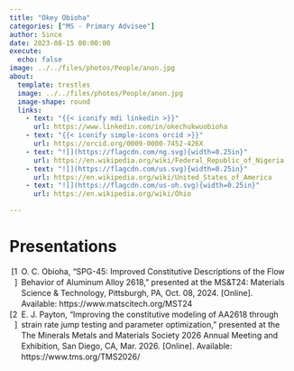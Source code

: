 ```yaml
---
title: "Okey Obioha"
categories: ["MS - Primary Advisee"]
author: Since
date: 2023-08-15 00:00:00
execute:
  echo: false
image: ../../files/photos/People/anon.jpg
about:
  template: trestles
  image: ../../files/photos/People/anon.jpg
  image-shape: round
  links:
    - text: "{{< iconify mdi linkedin >}}"
      url: https://www.linkedin.com/in/okechukwuobioha
    - text: "{{< iconify simple-icons orcid >}}"
      url: https://orcid.org/0009-0000-7452-426X
    - text: "![](https://flagcdn.com/ng.svg){width=0.25in}"
      url: https://en.wikipedia.org/wiki/Federal_Republic_of_Nigeria
    - text: "![](https://flagcdn.com/us.svg){width=0.25in}"
      url: https://en.wikipedia.org/wiki/United_States_of_America
    - text: "![](https://flagcdn.com/us-oh.svg){width=0.25in}"
      url: https://en.wikipedia.org/wiki/Ohio

---
```



# Presentations

```{=html}
<?xml version="1.0"?>
<div class="csl-bib-body" style="line-height: 1.35; ">
  <div class="csl-entry" style="clear: left; ">
    <div class="csl-left-margin" style="float: left; padding-right: 0.5em; text-align: right; width: 1em;">[1]</div><div class="csl-right-inline" style="margin: 0 .4em 0 1.5em;">O. C. Obioha, &#x201C;SPG-45: Improved Constitutive Descriptions of the Flow Behavior of Aluminum Alloy 2618,&#x201D; presented at the MS&amp;T24: Materials Science &amp; Technology, Pittsburgh, PA, Oct. 08, 2024. [Online]. Available: https://www.matscitech.org/MST24</div>
  </div>
  <div class="csl-entry" style="clear: left; ">
    <div class="csl-left-margin" style="float: left; padding-right: 0.5em; text-align: right; width: 1em;">[2]</div><div class="csl-right-inline" style="margin: 0 .4em 0 1.5em;">E. J. Payton, &#x201C;Improving the constitutive modeling of AA2618 through strain rate jump testing and parameter optimization,&#x201D; presented at the The Minerals Metals and Materials Society 2026 Annual Meeting and Exhibition, San Diego, CA, Mar. 2026. [Online]. Available: https://www.tms.org/TMS2026/</div>
  </div>
</div>
```


